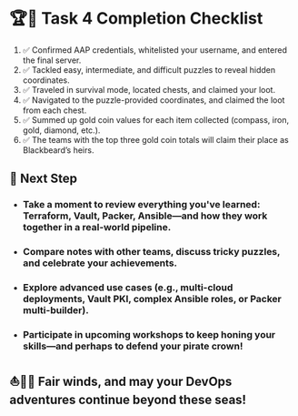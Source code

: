 # 🏆🎉 Task 4 Completion Checklist
1. ✅ Confirmed AAP credentials, whitelisted your username, and entered the final server.
2. ✅ Tackled easy, intermediate, and difficult puzzles to reveal hidden coordinates.
3. ✅ Traveled in survival mode, located chests, and claimed your loot.
4. ✅ Navigated to the puzzle-provided coordinates, and claimed the loot from each chest.
5. ✅ Summed up gold coin values for each item collected (compass, iron, gold, diamond, etc.).
6. ✅ The teams with the top three gold coin totals will claim their place as Blackbeard’s heirs.


## 📌 Next Step
* ### Take a moment to review everything you've learned: Terraform, Vault, Packer, Ansible—and how they work together in a real-world pipeline.

* ### Compare notes with other teams, discuss tricky puzzles, and celebrate your achievements.

* ### Explore advanced use cases (e.g., multi-cloud deployments, Vault PKI, complex Ansible roles, or Packer multi-builder).

* ### Participate in upcoming workshops to keep honing your skills—and perhaps to defend your pirate crown!

## ⛵🏴‍☠️ Fair winds, and may your DevOps adventures continue beyond these seas!